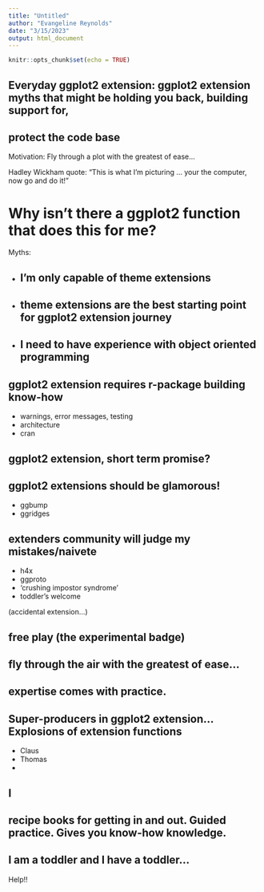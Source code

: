 ```yaml
---
title: "Untitled"
author: "Evangeline Reynolds"
date: "3/15/2023"
output: html_document
---
```


```r
knitr::opts_chunk$set(echo = TRUE)
```

## Everyday ggplot2 extension: ggplot2 extension myths that might be holding you back, building support for,  

## protect the code base

Motivation:  Fly through a plot with the greatest of ease...

Hadley Wickham  quote:  "This is what I'm picturing ... your the computer, now go and do it!"

# Why isn't there a ggplot2 function that does this for me?




Myths:

- ## I'm only capable of theme extensions
- ## theme extensions are the best starting point for ggplot2 extension journey

## 

- ## I need to have experience with object oriented programming

## ggplot2 extension requires r-package building know-how

- warnings, error messages, testing
- architecture
- cran

## ggplot2 extension, short term promise?

## ggplot2 extensions should be glamorous! 

- ggbump
- ggridges



## extenders community will judge my mistakes/naivete

- h4x
- ggproto
- 'crushing impostor syndrome'
- toddler's welcome

(accidental extension...)

## 



## free play (the experimental badge)



## fly through the air with the greatest of ease...

## expertise comes with practice.

## Super-producers in ggplot2 extension... Explosions of extension functions

- Claus
- Thomas
- 

## I 

## recipe books for getting in and out.  Guided practice. Gives you know-how knowledge.  

## I am a toddler and I have a toddler... 

Help!!  
